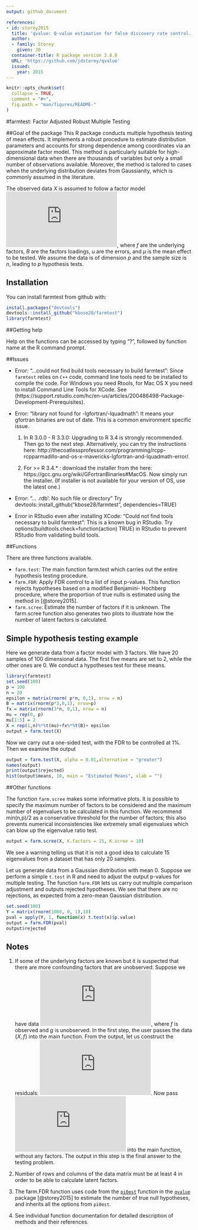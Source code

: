 ```yaml
---
output: github_document

references:
- id: storey2015
  title: 'qvalue: Q-value estimation for false discovery rate control.' 
  author:
  - family: Storey
    given: JD
  container-title: R package version 2.8.0
  URL: 'https://github.com/jdstorey/qvalue'
  issued:
    year: 2015
---
```




<!-- README.md is generated from README.Rmd. Please edit that file -->

```r
knitr::opts_chunk$set(
  collapse = TRUE,
  comment = "#>",
  fig.path = "man/figures/README-"
)
```


#farmtest: Factor Adjusted Robust Multiple Testing 

##Goal of the package
This R package conducts multiple hypothesis testing of mean effects. It implements a robust procedure to estimate distribution parameters and accounts for strong dependence among coordinates via an approximate factor model. This method is particularly suitable for high-dimensional data when there are thousands of variables but only a small number of observations available. Moreover, the method is tailored to cases when the underlying distribution deviates from Gaussianity, which is commonly assumed in the literature. 

The observed data $X$ is assumed to follow a factor model ![equation](https://latex.codecogs.com/gif.latex?X%20%3D%20%5Cmu%20&plus;%20Bf%20&plus;%20u), where $f$ are the underlying factors, $B$ are the factors loadings, $u$ are the errors, and $\mu$ is the mean effect to be tested. We assume the data is of dimension $p$ and the sample size is $n$, leading to $p$ hypothesis tests. 

## Installation

You can install farmtest from github with:

```r
install.packages("devtools")
devtools::install_github("kbose28/farmtest")
library(farmtest)
```

##Getting help

Help on the functions can be accessed by typing "?", followed by function name at the R command prompt. 

##Issues

* Error: "...could not find build tools necessary to build farmtest": Since `farmtest` relies on `C++` code, command line tools need to be installed to compile the code. For Windows you need Rtools, for Mac OS X you need to install Command Line Tools for XCode. See (https://support.rstudio.com/hc/en-us/articles/200486498-Package-Development-Prerequisites). 

* Error: "library not found for -lgfortran/-lquadmath": It means your gfortran binaries are out of date. This is a common environment specific issue. 

    1. In R 3.0.0 - R 3.3.0: Upgrading to R 3.4 is strongly recommended. Then go to the next step. Alternatively, you can try the instructions here: http://thecoatlessprofessor.com/programming/rcpp-rcpparmadillo-and-os-x-mavericks-lgfortran-and-lquadmath-error/. 

    2. For >= R 3.4.* : download the installer from the here: https://gcc.gnu.org/wiki/GFortranBinaries#MacOS. Now simply run the installer. (If installer is not available for your version of OS, use the latest one.)

* Error: "... .rdb': No such file or directory" Try devtools::install_github("kbose28/farmtest", dependencies=TRUE)

* Error in RStudio even after installing XCode: "Could not find tools necessary to build farmtest": This is a known bug in RStudio. Try options(buildtools.check=function(action) TRUE) in RStudio to prevent RStudio from validating build tools.


##Functions

There are three functions available. 

* `farm.test`: The main function farm.test which carries out the entire hypothesis testing procedure. 
* `farm.FDR`: Apply FDR control to a list of input p-values. This function rejects hypotheses based on a modified Benjamini- Hochberg procedure, where the proportion of true nulls is estimated using the method in [@storey2015].
* `farm.scree`: Estimate the number of factors if it is unknown. The farm.scree function also generates two plots to illustrate how the number of latent factors is calculated. 

## Simple hypothesis testing example 

Here we generate data from a factor model with 3 factors. We have 20 samples of 100 dimensional data. The first five means are set to 2, while the other ones are 0. We conduct a hypotheses test for these means. 

```r
library(farmtest)
set.seed(100)
p = 100
n = 20
epsilon = matrix(rnorm( p*n, 0,1), nrow = n)
B = matrix(rnorm(p*3,0,1), nrow=p)
fx = matrix(rnorm(3*n, 0,1), nrow = n)
mu = rep(0, p)
mu[1:5] = 2
X = rep(1,n)%*%t(mu)+fx%*%t(B)+ epsilon
output = farm.test(X)
```
Now we carry out a one-sided test, with the FDR to be controlled at 1%. Then we examine the output
```r
output = farm.test(X, alpha = 0.01,alternative = "greater")
names(output)
print(output$rejected)
hist(output$means, 10, main = "Estimated Means", xlab = "")
```

##Other functions

The function ``farm.scree`` makes some informative plots. It is possible to specify the maximum number of factors to be considered and the maximum number of eigenvalues to be calculated in this function. We recommend min(n,p)/2 as a conservative threshold for the number of factors; this also prevents numerical inconsistencies like extremely small eigenvalues which can blow up the eigenvalue ratio test. 
```r
output = farm.scree(X, K.factors = 15, K.scree = 10)
```

We see a warning telling us that it is not a good idea to calculate 15 eigenvalues from a dataset that has only 20 samples. 

Let us generate data from a Gaussian distribution with mean 0. Suppose we perform a simple `t.test` in R and need to adjust the output p-values for multiple testing. The function `farm.FDR` lets us carry out multiple comparison adjustment and outputs rejected hypotheses. We see that there are no rejections, as expected from a zero-mean Gaussian distribution.

```r
set.seed(100)
Y = matrix(rnorm(1000, 0, 1),10)
pval = apply(Y, 1, function(x) t.test(x)$p.value)
output = farm.FDR(pval)
output$rejected
```


## Notes 

1. If some of the underlying factors are known but it is suspected that there are more confounding factors that are unobserved: Suppose we have data ![equation](https://latex.codecogs.com/gif.latex?X%20%3D%20%5Cmu%20&plus;%20Bf%20&plus;%20Cg%20&plus;%20u), where $f$ is observed and $g$ is unobserved. In the first step, the user passes the data $\{X,f\}$ into the main function. From the output, let us construct the residuals: ![equation](https://latex.codecogs.com/gif.latex?Xres%20%3D%20X%20-%20Bf). Now pass ![equation](https://latex.codecogs.com/gif.latex?Xres) into the main function, without any factors. The output in this step is the final answer to the testing problem.


2. Number of rows and columns of the data matrix must be at least 4 in order to be able to calculate latent factors.

3. The farm.FDR function uses code from the  [`pi0est`](https://www.rdocumentation.org/packages/qvalue/versions/2.4.2/topics/pi0est) function in the [`qvalue`](http://bioconductor.org/packages/release/bioc/html/qvalue.html)
 package [@storey2015] to estimate the number of true null hypotheses, and inherits all the options from `pi0est`. 

4. See individual function documentation for detailed description of methods and their references. 
